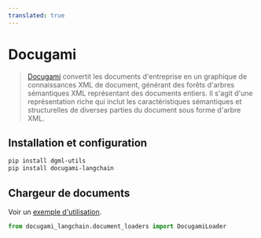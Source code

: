 ```yaml
---
translated: true
---
```


# Docugami

>[Docugami](https://docugami.com) convertit les documents d'entreprise en un graphique de connaissances XML de document, générant des forêts
> d'arbres sémantiques XML représentant des documents entiers. Il s'agit d'une représentation riche qui inclut les caractéristiques sémantiques et
> structurelles de diverses parties du document sous forme d'arbre XML.

## Installation et configuration

```bash
pip install dgml-utils
pip install docugami-langchain
```

## Chargeur de documents

Voir un [exemple d'utilisation](/docs/integrations/document_loaders/docugami).

```python
from docugami_langchain.document_loaders import DocugamiLoader
```
